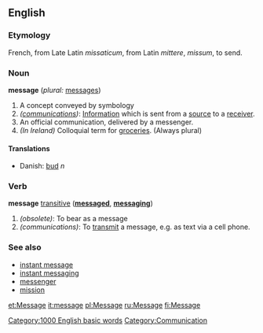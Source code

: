 ==English==

===Etymology===
French, from Late Latin ''missaticum'', from Latin ''mittere'', ''missum'', to send.

===Noun===
'''message'''  (''plural:'' [[messages]])

#A concept conveyed by symbology
#''([[communication]]s)'': [[Information]] which is sent from a [[source]] to a [[receiver]].
#An official communication, delivered by a messenger.
#''(In Ireland)'' Colloquial term for [[groceries]]. (Always plural)

====Translations====
*Danish: [[bud]] ''n''

===Verb===
'''message''' [[transitive]] ('''[[messaged]]''', '''[[messaging]]''')

#''(obsolete)'': To bear as a message
#''(communications)'': To [[transmit]] a message, e.g. as text via a cell phone.

===See also===
*[[instant message]]
*[[instant messaging]]
*[[messenger]]
*[[mission]]

[[Category:1000 English basic words]]
[[Category:Communication]]

[[et:Message]]
[[it:message]]
[[pl:Message]]
[[ru:Message]]
[[fi:Message]]